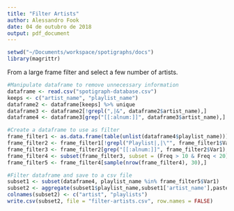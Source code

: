 ```yaml
---
title: "Filter Artists"
author: Alessandro Fook
date: 04 de outubro de 2018
output: pdf_document
---
```


```r
setwd("~/Documents/workspace/spotigraphs/docs")
library(magrittr)
```

From a large frame filter and select a few number of artists.

```r
#Manipulate dataframe to remove unnecessary information
dataframe <- read.csv("spotigraph-database.csv") 
keeps <- c("artist_name", "playlist_name")
dataframe2 <- dataframe[keeps] %>% unique
dataframe3 <- dataframe2[!grepl(",|&", dataframe2$artist_name),]
dataframe4 <- dataframe3[grep("[[:alnum:]]", dataframe3$artist_name),]

#Create a dataframe to use as filter
frame_filter1 <- as.data.frame(table(unlist(dataframe4$playlist_name)))
frame_filter2 <- frame_filter1[!grepl("Playlist|,|\"", frame_filter1$Var1),]
frame_filter3 <- frame_filter2[grep("[[:alnum:]]", frame_filter2$Var1),]
frame_filter4 <- subset(frame_filter3, subset = (Freq > 10 & Freq < 20))
frame_filter5 <- frame_filter4[sample(nrow(frame_filter4), 30),]

#Filter dataframe and save to a csv file
subset1 <- subset(dataframe4, playlist_name %in% frame_filter5$Var1)
subset2 <- aggregate(subset1$playlist_name,subset1['artist_name'],paste,collapse=',')
colnames(subset2) <- c("artist", "playlists")
write.csv(subset2, file = "filter-artists.csv", row.names = FALSE)
```